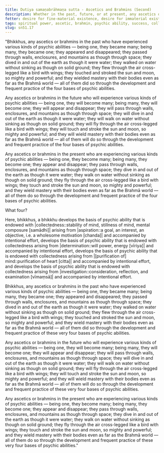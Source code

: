 ```yaml
---
title: Dutiya samaṇabrāhmaṇa sutta - Ascetics and Brahmins (Second)
description: Whether in the past, future, or at present, any ascetics or brahmins who are experiencing various kinds of psychic abilities have attained such abilities through the development and frequent practice of the four bases of psychic abilities.
fetter: desire for fine-material existence, desire for immaterial existence, conceit, restlessness, ignorance
tags: spiritual power, ascetic, brahmin, psychic ability, success, collectedness, aspiration, persistence, energy, mind, investigation, reflection, close examination, sn, sn45-56, sn51
slug: sn51.17
---
```


"Bhikkhus, any ascetics or brahmins in the past who have experienced various kinds of psychic abilities — being one, they became many; being many, they became one; they appeared and disappeared; they passed through walls, enclosures, and mountains as though through space; they dived in and out of the earth as though it were water; they walked on water without sinking as though on solid ground; they flew through the air cross-legged like a bird with wings; they touched and stroked the sun and moon, so mighty and powerful; and they wielded mastery with their bodies even as far as the Brahmā world — all of them did so through the development and frequent practice of the four bases of psychic abilities.

Any ascetics or brahmins in the future who will experience various kinds of psychic abilities — being one, they will become many; being many, they will become one; they will appear and disappear; they will pass through walls, enclosures, and mountains as though through space; they will dive in and out of the earth as though it were water; they will walk on water without sinking as though on solid ground; they will fly through the air cross-legged like a bird with wings; they will touch and stroke the sun and moon, so mighty and powerful; and they will wield mastery with their bodies even as far as the Brahmā world — all of them will do so through the development and frequent practice of the four bases of psychic abilities.

Any ascetics or brahmins in the present who are experiencing various kinds of psychic abilities — being one, they become many; being many, they become one; they appear and disappear; they pass through walls, enclosures, and mountains as though through space; they dive in and out of the earth as though it were water; they walk on water without sinking as though on solid ground; they fly through the air cross-legged like a bird with wings; they touch and stroke the sun and moon, so mighty and powerful; and they wield mastery with their bodies even as far as the Brahmā world — all of them do so through the development and frequent practice of the four bases of psychic abilities.

What four?

Here, bhikkhus, a bhikkhu develops the basis of psychic ability that is endowed with |collectedness::stability of mind, stillness of mind, mental composure [samādhi]| arising from |aspiration::a goal, an interest, an objective, i.e. a wholesome motivation [chanda]| and accompanied by intentional effort, develops the basis of psychic ability that is endowed with collectedness arising from |determination::will power, energy [vīriya]| and accompanied by intentional effort, develops the basis of psychic ability that is endowed with collectedness arising from |[purification of] mind::purification of heart [citta]| and accompanied by intentional effort, and develops the basis of psychic ability that is endowed with collectedness arising from |investigation::consideration, reflection, and examination [vīmaṃsā]| and accompanied by intentional effort.

Bhikkhus, any ascetics or brahmins in the past who have experienced various kinds of psychic abilities — being one, they became many; being many, they became one; they appeared and disappeared; they passed through walls, enclosures, and mountains as though through space; they dived in and out of the earth as though it were water; they walked on water without sinking as though on solid ground; they flew through the air cross-legged like a bird with wings; they touched and stroked the sun and moon, so mighty and powerful; and they wield mastery with their bodies even as far as the Brahmā world — all of them did so through the development and frequent practice of these very four bases of psychic abilities.

Any ascetics or brahmins in the future who will experience various kinds of psychic abilities — being one, they will become many; being many, they will become one; they will appear and disappear; they will pass through walls, enclosures, and mountains as though through space; they will dive in and out of the earth as though it were water; they will walk on water without sinking as though on solid ground; they will fly through the air cross-legged like a bird with wings; they will touch and stroke the sun and moon, so mighty and powerful; and they will wield mastery with their bodies even as far as the Brahmā world — all of them will do so through the development and frequent practice of these very four bases of psychic abilities.

Any ascetics or brahmins in the present who are experiencing various kinds of psychic abilities — being one, they become many; being many, they become one; they appear and disappear; they pass through walls, enclosures, and mountains as though through space; they dive in and out of the earth as though it were water; they walk on water without sinking as though on solid ground; they fly through the air cross-legged like a bird with wings; they touch and stroke the sun and moon, so mighty and powerful; and they wield mastery with their bodies even as far as the Brahmā world — all of them do so through the development and frequent practice of these very four bases of psychic abilities."